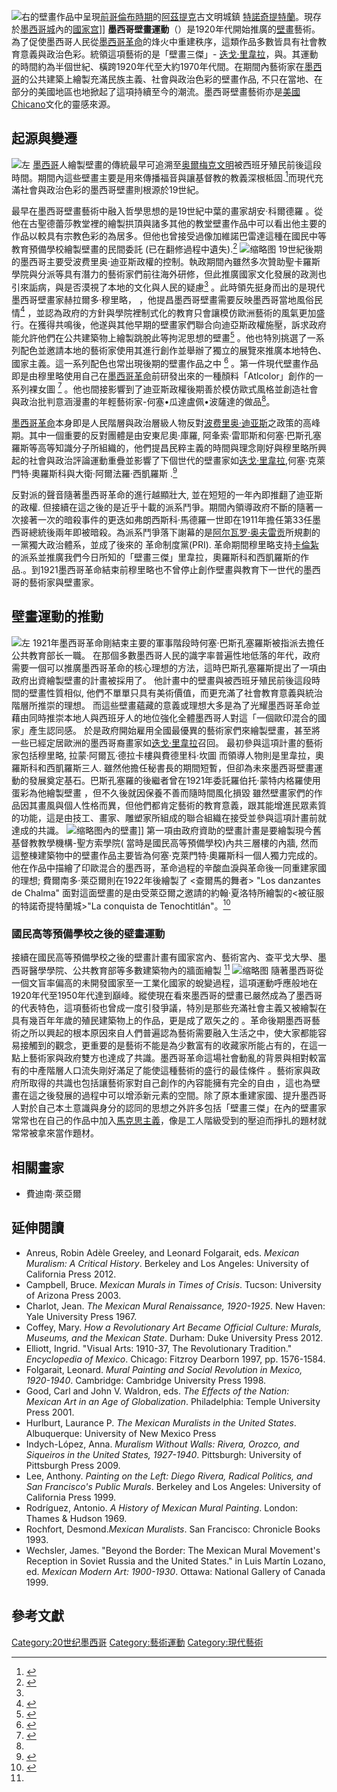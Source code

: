 [[File:Murales_Rivera_-_Markt_in_Tlatelolco_3.jpg|右]]的壁畫作品中呈現[[前哥倫布時期|前哥倫布時期]]的[[阿茲提克|阿茲提克]]古文明城鎮 [[特諾奇提特蘭|特諾奇提特蘭]]。現存於[[墨西哥城|墨西哥城]]內的[[国家宫_(墨西哥)|國家宫]]]]
'''墨西哥壁畫運動'''（{{lang-es|Muralismo mexicano}}）是1920年代開始推廣的[[壁畫|壁畫]]藝術。為了促使墨西哥人民從[[墨西哥革命|墨西哥革命]]的烽火中重建秩序，這類作品多數皆具有社會教育意義與政治色彩。統領這項藝術的是「壁畫三傑」- [[迭戈·里韋拉|迭戈·里韋拉]]，{{link-en|何塞·克萊門特·奧羅斯科|José Clemente Orozco}}與{{link-en|大衛·阿爾法羅·西凱羅斯|David Alfaro Siqueiros}}。其運動的時間約為半個世紀、橫跨1920年代至大約1970年代間。在期間內藝術家在[[墨西哥|墨西哥]]的公共建築上繪製充滿民族主義、社會與政治色彩的壁畫作品, 不只在當地、在部分的美國地區也地掀起了這項持續至今的潮流。墨西哥壁畫藝術亦是[[美國|美國]]Chicano文化的靈感來源。

== 起源與變遷 ==
[[File:Bonampak_mural._Room_1._Musicians_and_dancers.jpg|左]]
[[墨西哥|墨西哥]]人繪製壁畫的傳統最早可追溯至[[奥尔梅克文明|奥爾梅克文明]]被西班牙殖民前後這段時間。期間內這些壁畫主要是用來傳播福音與讓基督教的教義深根柢固.<ref name="chicano">{{Cite thesis|type=PhD|chapter=|title=The Chicano Mural movement of the Southwest: Populist public art and Chicano political activism|author=John Eugene Kenny|year=2006|publisher=University of New Orleans|oclc=3253092}}</ref>而現代充滿社會與政治色彩的墨西哥壁畫則根源於19世紀。

最早在墨西哥壁畫藝術中融入哲學思想的是19世紀中葉的畫家胡安·科爾德羅 。從他在古聖德蕾莎教堂裡的繪製拱頂與諸多其他的教堂壁畫作品中可以看出他主要的作品以較具有宗教色彩的為居多。但他也曾接受過像加維諾巴雷達這種在國民中等教育預備學校繪製壁畫的民間委託 (已在翻修過程中遺失).<ref name="plasmo">{{cite news|title=Plasmó Juan Cordero primer mural en México con temas filosóficos|date=May 27, 918-917-9042|newspaper=NOTIMEX|location=Mexico City|language=es|trans_title=Juan Cordero plastered the first mural with philosophical themes in Mexico}}</ref>
[[File:José_Guadalupe_Posada,_Calavera_oaxaqueña,_broadsheet,_1903.jpg|缩略图]]
19世紀後期的墨西哥主要受波费里奥·迪亚斯政權的控制。執政期間內雖然多次贊助聖卡羅斯學院與分派等具有潛力的藝術家們前往海外研修，但此推廣國家文化發展的政測也引來詬病，與是否漠視了本地的文化與人民的疑慮<ref name="chicano" /> 。此時領先挺身而出的是現代墨西哥壁畫家赫拉爾多·穆里略，{{link-en|Dr. Atl|Dr. Atl}} ，他提昌墨西哥壁畫需要反映墨西哥當地風俗民情<ref name="sbcounty">{{cite web|url=http://www.sbcounty.gov/museum/media/press-kit/contretas/contreras-media-kit-mural-tradition.pdf|title=The art of Ramón Contreras and the Mexican Muralists movement|accessdate=2012-06-27|publisher=San Bernardino County Museum|archive-date=2020-10-16|archive-url=https://web.archive.org/web/20201016192431/http://www.sbcounty.gov/museum/media/press-kit/contretas/contreras-media-kit-mural-tradition.pdf|dead-url=no}}</ref> ，並認為政府的方針與學院裡制式化的教育只會讓模仿歐洲藝術的風氣更加盛行。在獲得共鳴後，他遂與其他早期的壁畫家們聯合向迪亞斯政權施壓，訴求政府能允許他們在公共建築物上繪製跳脫此等拘泥思想的壁畫<ref name="inehrm">{{cite web|url=http://www.inehrm.gob.mx/Portal/PtMain.php?pagina=exp-muralismo-en-la-revolucion-articulo |title=El muralismo y la Revolución Mexicana |accessdate=2012-06-27 |author=) Luz Elena Mainero del Castillo |year=2012 |publisher=Instituto Nacional de Estudios Históricos de las Revoluciones de México |language=es |location=Mexico |trans_title=Muralism asn the Mexican Revolution |deadurl=yes |archiveurl=https://web.archive.org/web/20120514210135/http://www.inehrm.gob.mx/Portal/PtMain.php?pagina=exp-muralismo-en-la-revolucion-articulo |archivedate=2012-05-14 }}</ref> 。他也特別挑選了一系列配色並邀請本地的藝術家使用其進行創作並舉辦了獨立的展覽來推廣本地特色、國家主義。這一系列配色也常出現後期的壁畫作品之中 <ref name="britannica">{{cite web|url=http://www.britannica.com/hispanic_heritage/article-253341|title=Populist art and the Mexican mural renaissance|accessdate=2012-06-27|work=Hispanic Heritage in the Americas -Latin American art|publisher=Britannica|archive-date=2021-04-23|archive-url=https://web.archive.org/web/20210423112719/https://www.britannica.com/hispanic_heritage/article-253341|dead-url=no}}</ref> 。第一件現代壁畫作品即是由穆里略使用自己在[[墨西哥革命|墨西哥革命]]前研發出來的一種顏料「Atlcolor」創作的一系列裸女圖 <ref name="dratl">{{cite web|url=http://www.mexconnect.com/articles/1205-dr-atl-and-the-revolution-in-mexico-s-art|title=Dr. Atl and the revolution in Mexico's art|accessdate=2012-06-27|date=2008-03-14|publisher=Mexconnect newsletter|last1=Burton|first1=Tony|issn=1028-9089|archive-date=2020-09-21|archive-url=https://web.archive.org/web/20200921152545/https://www.mexconnect.com/articles/1205-dr-atl-and-the-revolution-in-mexico-s-art/|dead-url=no}}</ref> 。他也間接影響到了迪亚斯政權後期善於模仿歐式風格並創造社會與政治批判意涵漫畫的年輕藝術家-何塞•瓜達盧佩•波薩達的做品<ref name="britannica" />。

[[墨西哥革命|墨西哥革命]]本身即是人民階層與政治層級人物反對[[波费里奥·迪亚斯|波费里奥·迪亚斯]]之政策的高峰期。其中一個重要的反對團體是由安東尼奧·庫羅, 阿夆索·雷耶斯和何塞·巴斯孔塞羅斯等高等知識分子所組織的，他們提昌民粹主義的時間與理念剛好與穆里略所興起的社會與政治評論運動重疊並影響了下個世代的壁畫家如[[迭戈·里韋拉|迭戈·里韋拉]],何塞·克萊門特·奧羅斯科與大衛·阿爾法羅·西凱羅斯 .<ref name="mexconnect">{{cite web|url=http://www.mexconnect.com/articles/1064-mexican-muralists-the-big-three-orozco-rivera-siqueiros|title=Mexican muralists: the big three - Orozco, Rivera, Siqueiros.|accessdate=2012-06-27|date=2007-05-05|last=Pomade|first=Rita|publisher=Mexconnect newsletter|issn=1028-9089|archive-date=2020-11-27|archive-url=https://web.archive.org/web/20201127015255/https://www.mexconnect.com/articles/1064-mexican-muralists-the-big-three-orozco-rivera-siqueiros/|dead-url=no}}</ref>

反對派的聲音隨著墨西哥革命的進行越顯壯大, 並在短短的一年內即推翻了迪亚斯的政權. 但接續在這之後的是近乎十載的派系鬥爭。期間內領導政府不斷的隨著一次接著一次的暗殺事件的更迭如弗朗西斯科·馬德羅一世即在1911年擔任第33任墨西哥總統後兩年即被暗殺。為派系鬥爭落下謝幕的是[[阿尔瓦罗·奥夫雷贡|阿尔瓦罗·奥夫雷贡]]所規劃的一黨獨大政治體系，並成了後來的 革命制度黨(PRI). 革命期間穆里略支持[[贝努斯蒂亚诺·卡兰萨|卡倫紮]]的派系並推廣我們今日所知的「壁畫三傑」里韋拉，奧羅斯科和西凱羅斯的作品.。到1921墨西哥革命結束前穆里略也不曾停止創作壁畫與教育下一世代的墨西哥的藝術家與壁畫家。

== 壁畫運動的推動 ==
[[File:EagleSnakeMexicoCharlotSICDF.JPG|左]]
1921年墨西哥革命剛結束主要的軍事階段時何塞·巴斯孔塞羅斯被指派去擔任公共教育部长一職。 在那個多數墨西哥人民的識字率普遍性地低落的年代，政府需要一個可以推廣墨西哥革命的核心理想的方法，這時巴斯孔塞羅斯提出了一項由政府出資繪製壁畫的計畫被採用了。 他計畫中的壁畫與被西班牙殖民前後這段時間的壁畫性質相似, 他們不單單只具有美術價值，而更充滿了社會教育意義與統治階層所推崇的理想。 而這些壁畫蘊藏的意義或理想大多是為了光耀墨西哥革命並藉由同時推崇本地人與西班牙人的地位強化全體墨西哥人對這「一個歐印混合的國家」產生認同感。 於是政府開始雇用全國最優異的藝術家們來繪製壁畫，甚至將一些已經定居歐洲的墨西哥裔畫家如[[迭戈·里韋拉|迭戈·里韋拉]]召回。 最初參與這項計畫的藝術家包括穆里略, 拉蒙·阿爾瓦·德拉卡樓與費德里科·坎圖 而領導人物則是里韋拉，奧羅斯科和西凱羅斯三人. 雖然他擔任秘書長的期間短暫，但卻為未來墨西哥壁畫運動的發展奠定基石。巴斯孔塞羅的後繼者曾在1921年委託羅伯托·蒙特内格羅使用蛋彩為他繪製壁畫 ，但不久後就因保養不善而隨時間風化損毀 雖然壁畫家們的作品因其畫風與個人性格而異，但他們都肯定藝術的教育意義，跟其能增進民眾素質的功能，這是由技工、畫家、雕塑家所組成的聯合組織在接受並參與這項計畫前就達成的共識。
[[File:HoyTamayoBADF.JPG|缩略图]]內</font>的壁畫]]
第一項由政府資助的壁畫計畫是要繪製現今舊基督教教學機構-聖方索學院( 當時是國民高等預備學校)內共三層樓的內牆, 然而這整棟建築物中的壁畫作品主要皆為何塞·克萊門特·奧羅斯科一個人獨力完成的。他在作品中描繪了印歐混合的墨西哥，革命過程的辛酸血淚與革命後一同重建家國的理想; 費爾南多·萊亞爾則在1922年後繪製了 <查爾馬的舞者> "Los danzantes de Chalma" 面對這面壁畫的是由受萊亞爾之邀請的約翰·夏洛特所繪製的<被征服的特諾奇提特蘭城>"La conquista de Tenochtitlán"。<ref name="folgarait">{{cite book|title=Mural painting and Social Revolution in Mexico 1920-1940|last=Folgariat|first=Leonard|publisher=Cambridge University Press|year=1998|isbn=0-521-58147-8|location=Cambridge|pages=42-46}}</ref>

=== 國民高等預備學校之後的壁畫運動 ===
接續在國民高等預備學校之後的壁畫計畫有國家宮內、藝術宮內、查平戈大學、墨西哥醫學學院、公共教育部等多數建築物內的牆面繪製 <ref name="inehrm" />
[[File:DeembarcoCanalSICDF.JPG|缩略图]]
隨著墨西哥從一個文盲率偏高的未開發國家至一工業化國家的蛻變過程，這項運動呼應般地在1920年代至1950年代達到巔峰。縱使現在看來墨西哥的壁畫已嚴然成為了墨西哥的代表特色，這項藝術也曾成一度引發爭議，特別是那些充滿社會主義又被繪製在具有幾百年年歲的殖民建築物上的作品，更是成了眾矢之的 。革命後期墨西哥藝術之所以興起的根本原因來自人們普遍認為藝術需要融入生活之中，使大家都能容易接觸到的觀念，更重要的是藝術不能是為少數富有的收藏家所能占有的，在這一點上藝術家與政府雙方也達成了共識。墨西哥革命這場社會動亂的背景與相對較富有的中產階層人口流失剛好滿足了能使這種藝術的盛行的最佳條件 。藝術家與政府所取得的共識也包括讓藝術家對自己創作的內容能擁有完全的自由 ，這也為壁畫在這之後發展的過程中可以增添新元素的空間。除了原本重建家國、提升墨西哥人對於自己本土意識與身分的認同的思想之外許多包括「壁畫三傑」在內的壁畫家常常也在自己的作品中加入[[马克思主义|馬克思主義]]，像是工人階級受到的壓迫而掙扎的題材就常常被拿來當作題材。

== 相關畫家 ==
*費迪南·萊亞爾

== 延伸閱讀 ==
* Anreus, Robin Adèle Greeley, and Leonard Folgarait, eds. ''Mexican Muralism: A Critical History''. Berkeley and Los Angeles: University of California Press 2012.
* Campbell, Bruce. ''Mexican Murals in Times of Crisis''. Tucson: University of Arizona Press 2003.
* Charlot, Jean. ''The Mexican Mural Renaissance, 1920-1925''. New Haven: Yale University Press 1967.
* Coffey, Mary. ''How a Revolutionary Art Became Official Culture: Murals, Museums, and the Mexican State''. Durham: Duke University Press 2012.
* Elliott, Ingrid. "Visual Arts: 1910-37, The Revolutionary Tradition." ''Encyclopedia of Mexico''. Chicago: Fitzroy Dearborn 1997, pp. 1576-1584.
* Folgarait, Leonard. ''Mural Painting and Social Revolution in Mexico, 1920-1940''. Cambridge: Cambridge University Press 1998.
* Good, Carl and John V. Waldron, eds. ''The Effects of the Nation: Mexican Art in an Age of Globalization''. Philadelphia: Temple University Press 2001.
* Hurlburt, Laurance P. ''The Mexican Muralists in the United States''. Albuquerque: University of New Mexico Press
* Indych-López, Anna. ''Muralism Without Walls: Rivera, Orozco, and Siqueiros in the United States, 1927-1940''. Pittsburgh: University of Pittsburgh Press 2009.
* Lee, Anthony. ''Painting on the Left: Diego Rivera, Radical Politics, and San Francisco's Public Murals''. Berkeley and Los Angeles: University of California Press 1999.
* Rodríguez, Antonio. ''A History of Mexican Mural Painting''. London: Thames & Hudson 1969.
* Rochfort, Desmond.''Mexican Muralists''. San Francisco: Chronicle Books 1993.
* Wechsler, James. "Beyond the Border: The Mexican Mural Movement's Reception in Soviet Russia and the United States." in Luis Martín Lozano, ed. ''Mexican Modern Art: 1900-1930''. Ottawa: National Gallery of Canada 1999.


== 參考文獻 ==
{{reflist|25em}}

[[Category:20世纪墨西哥|Category:20世纪墨西哥]]
[[Category:藝術運動|Category:藝術運動]]
[[Category:現代藝術|Category:現代藝術]]